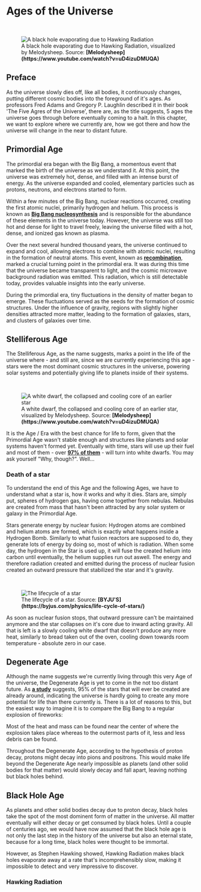 
# Ages of the Universe

<br/>
<figure>
<Image src={require(".//../../../resources/images/blackhole2.png")} alt="A black hole evaporating due to Hawking Radiation" />
<figcaption style={{ color: "rgb(156, 156, 156)", fontSize: "14px", marginTop: "2px" }}>A black hole evaporating due to Hawking Radiation, visualized by Melodysheep. Source: <strong>[Melodysheep](https://www.youtube.com/watch?v=uD4izuDMUQA)</strong></figcaption>
</figure>

## Preface
As the universe slowly dies off, like all bodies, it continuously changes, putting different cosmic bodies into the foreground of it's ages. As professors Fred Adams and Gregory P. Laughlin described it in their book 'The Five Agres of the Universe', there are, as the title suggests, 5 ages the universe goes through before eventually coming to a halt. In this chapter, we want to explore where we currently are, how we got there and how the universe will change in the near to distant future.

## Primordial Age
The primordial era began with the Big Bang, a momentous event that marked the birth of the universe as we understand it. At this point, the universe was extremely hot, dense, and filled with an intense burst of energy. As the universe expanded and cooled, elementary particles such as protons, neutrons, and electrons started to form.

Within a few minutes of the Big Bang, nuclear reactions occurred, creating the first atomic nuclei, primarily hydrogen and helium. This process is known as <strong>[Big Bang nucleosynthesis](https://en.wikipedia.org/wiki/Big_Bang_nucleosynthesis)</strong> and is responsible for the abundance of these elements in the universe today. However, the universe was still too hot and dense for light to travel freely, leaving the universe filled with a hot, dense, and ionized gas known as plasma.

Over the next several hundred thousand years, the universe continued to expand and cool, allowing electrons to combine with atomic nuclei, resulting in the formation of neutral atoms. This event, known as <strong>[recombination](https://en.wikipedia.org/wiki/Recombination_(cosmology))</strong>, marked a crucial turning point in the primordial era. It was during this time that the universe became transparent to light, and the cosmic microwave background radiation was emitted. This radiation, which is still detectable today, provides valuable insights into the early universe.

During the primordial era, tiny fluctuations in the density of matter began to emerge. These fluctuations served as the seeds for the formation of cosmic structures. Under the influence of gravity, regions with slightly higher densities attracted more matter, leading to the formation of galaxies, stars, and clusters of galaxies over time.

## Stelliferous Age
The Stelliferous Age, as the name suggests, marks a point in the life of the universe where - and still are, since we are currently experiencing this age - stars were the most dominant cosmic structures in the universe, powering solar systems and potentially giving life to planets inside of their systems.

<br/>
<figure>
<Image src={require(".//../../../resources/images/whitedwarf.png")} alt="A white dwarf, the collapsed and cooling core of an earlier star" />
<figcaption style={{ color: "rgb(156, 156, 156)", fontSize: "14px", marginTop: "2px" }}>A white dwarf, the collapsed and cooling core of an earlier star, visualized by Melodysheep. Source: <strong>[Melodysheep](https://www.youtube.com/watch?v=uD4izuDMUQA)</strong></figcaption>
</figure>

It is the Age / Era with the best chance for life to form, given that the Primordial Age wasn't stable enough and structures like planets and solar systems haven't formed yet. Eventually with time, stars will use up their fuel and most of them - over <strong>[97% of them](https://iopscience.iop.org/article/10.1086/319535)</strong> - will turn into white dwarfs. You may ask yourself "Why, though?". Well...

### Death of a star
To understand the end of this Age and the following Ages, we have to understand what a star is, how it works and why it dies. Stars are, simply put, spheres of hydrogen gas, having come together from nebulas. Nebulas are created from mass that hasn't been attracted by any solar system or galaxy in the Primordial Age.

Stars generate energy by nuclear fusion: Hydrogen atoms are combined and helium atoms are formed, which is exactly what happens inside a Hydrogen Bomb. Similarly to what fusion reactors are supposed to do, they generate lots of energy by doing so, most of which is radiation. When some day, the hydrogen in the Star is used up, it will fuse the created helium into carbon until eventually, the helium supplies run out aswell. The energy and therefore radiation created and emitted during the process of nuclear fusion created an outward pressure that stabilized the star and it's gravity. 

<br/>
<figure>
<Image src={require(".//../../../resources/images/lifecycle.png")} alt="The lifecycle of a star" />
<figcaption style={{ color: "rgb(156, 156, 156)", fontSize: "14px", marginTop: "2px" }}>The lifecycle of a star. Source: <strong>[BYJU'S](https://byjus.com/physics/life-cycle-of-stars/)</strong></figcaption>
</figure>

As soon as nuclear fusion stops, that outward pressure can't be maintained anymore and the star collapses on it's core due to inward acting gravity.  All that is left is a slowly cooling white dwarf that doesn't produce any more heat, similarly to bread taken out of the oven, cooling down towards room temperature - absolute zero in our case.

## Degenerate Age
Although the name suggests we're currently living through this very Age of the universe, the Degenerate Age is yet to come in the not too distant future. As <strong>[a study](https://www.wired.com/2012/11/universe-making-stars/#:~:text=That%20means%20that%20rate%20at%20which%20new%20stars,universe%20will%20ever%20see%20have%20already%20been%20born)</strong> suggests, 95% of the stars that will ever be created are already around, indicating the universe is hardly going to create any more potential for life than there currently is. There is a lot of reasons to this, but the easiest way to imagine it is to compare the Big Bang to a regular explosion of fireworks:

Most of the heat and mass can be found near the center of where the explosion takes place whereas to the outermost parts of it, less and less debris can be found.

Throughout the Degenerate Age, according to the hypothesis of proton decay, protons might decay into pions and positrons. This would make life beyond the Degenerate Age nearly impossible as planets (and other solid bodies for that matter) would slowly decay and fall apart, leaving nothing but black holes behind.

## Black Hole Age
As planets and other solid bodies decay due to proton decay, black holes take the spot of the most dominent form of matter in the universe. All matter eventually will either decay or get consumed by black holes. Until a couple of centuries ago, we would have now assumed that the black hole age is not only the last step in the history of the universe but also an eternal state, because for a long time, black holes were thought to be immortal.

However, as Stephen Hawking showed, Hawking Radiation makes black holes evaporate away at a rate that's incomprehensibly slow, making it impossible to detect and very impressive to discover.

### Hawking Radiation

